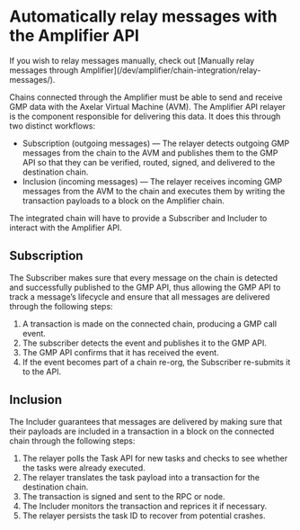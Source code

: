 # Automatically relay messages with the Amplifier API


<Callout>
If you wish to relay messages manually, check out [Manually relay messages through Amplifier](/dev/amplifier/chain-integration/relay-messages/).
</Callout>

Chains connected through the Amplifier must be able to send and receive GMP data with the Axelar Virtual Machine (AVM). The Amplifier API relayer is the component responsible for delivering this data. It does this through two distinct workflows:

- Subscription (outgoing messages) — The relayer detects outgoing GMP messages from the chain to the AVM and publishes them to the GMP API so that they can be verified, routed, signed, and delivered to the destination chain.
- Inclusion (incoming messages) — The relayer receives incoming GMP messages from the AVM to the chain and executes them by writing the transaction payloads to a block on the Amplifier chain.

The integrated chain will have to provide a Subscriber and Includer to interact with the Amplifier API.

## Subscription

The Subscriber makes sure that every message on the chain is detected and successfully published to the GMP API, thus allowing the GMP API to track a message’s lifecycle and ensure that all messages are delivered through the following steps:

1. A transaction is made on the connected chain, producing a GMP call event.
1. The subscriber detects the event and publishes it to the GMP API.
1. The GMP API confirms that it has received the event.
1. If the event becomes part of a chain re-org, the Subscriber re-submits it to the API.

## Inclusion

The Includer guarantees that messages are delivered by making sure that their payloads are included in a transaction in a block on the connected chain through the following steps:

1. The relayer polls the Task API for new tasks and checks to see whether the tasks were already executed.
1. The relayer translates the task payload into a transaction for the destination chain.
1. The transaction is signed and sent to the RPC or node.
1. The Includer monitors the transaction and reprices it if necessary.
1. The relayer persists the task ID to recover from potential crashes.